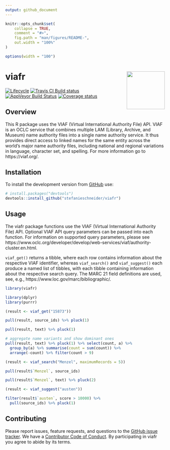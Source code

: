 ```yaml
---
output: github_document
---
```


<!-- README.md is generated from README.Rmd. Please edit that file -->

```r
knitr::opts_chunk$set(
	collapse = TRUE,
	comment = "#>",
	fig.path = "man/figures/README-",
	out.width = "100%"
)

options(width = "100")
```

# viafr <img src="man/figures/logo.png" align="right" width="120" />

[![Lifecycle](https://img.shields.io/badge/lifecycle-maturing-blue.svg)](https://www.tidyverse.org/lifecycle/#maturing)
[![Travis CI Build status](https://travis-ci.org/stefanieschneider/viafr.svg?branch=master)](https://travis-ci.org/stefanieschneider/viafr)
[![AppVeyor Build Status](https://ci.appveyor.com/api/projects/status/github/stefanieschneider/viafr?branch=master&svg=true)](https://ci.appveyor.com/project/stefanieschneider/viafr)
[![Coverage status](http://codecov.io/github/stefanieschneider/viafr/coverage.svg?branch=master)](http://codecov.io/github/stefanieschneider/viafr?branch=master)

## Overview

This R package uses the VIAF (Virtual International Authority File) API. VIAF is an OCLC service that combines multiple LAM (Library, Archive, and Museum) name authority files into a single name authority service. It thus provides direct access to linked names for the same entity across the world's major name authority files, including national and regional variations in language, character set, and spelling. For more information go to https://viaf.org/.

## Installation

To install the development version from [GitHub](https://github.com/stefanieschneider/viafr) use:

``` r
# install.packages("devtools")
devtools::install_github("stefanieschneider/viafr")
```

## Usage

The viafr package functions use the VIAF (Virtual International Authority File) API. Optional VIAF API query parameters can be passed into each function. For information on supported query parameters, please see https://www.oclc.org/developer/develop/web-services/viaf/authority-cluster.en.html.

`viaf_get()` returns a tibble, where each row contains information about the respective VIAF identifier, whereas `viaf_search()` and `viaf_suggest()` each produce a named list of tibbles, with each tibble containing information about the respective search query. The MARC 21 field definitions are used, see, e.g., https://www.loc.gov/marc/bibliographic/.

```r
library(viafr)

library(dplyr)
library(purrr)

(result <- viaf_get("15873"))

pull(result, source_ids) %>% pluck(1)

pull(result, text) %>% pluck(1)

# aggregate name variants and show dominant ones
pull(result, text) %>% pluck(1) %>% select(count, a) %>%
  group_by(a) %>% summarise(count = sum(count)) %>%
  arrange(-count) %>% filter(count > 9)

(result <- viaf_search("Menzel", maximumRecords = 5))

pull(result$`Menzel`, source_ids)

pull(result$`Menzel`, text) %>% pluck(2)

(result <- viaf_suggest("austen"))

filter(result$`austen`, score > 10000) %>%
  pull(source_ids) %>% pluck(1)
```

## Contributing

Please report issues, feature requests, and questions to the [GitHub issue tracker](https://github.com/stefanieschneider/viafr/issues). We have a [Contributor Code of Conduct](https://github.com/stefanieschneider/viafr/blob/master/CODE_OF_CONDUCT.md). By participating in viafr you agree to abide by its terms.
